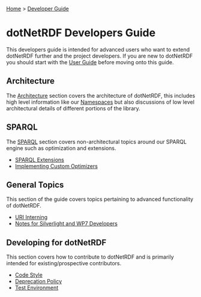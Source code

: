 [[Home]] > [[Developer Guide]]

= dotNetRDF Developers Guide =

This developers guide is intended for advanced users who want to extend dotNetRDF further and the project developers.  If you are new to dotNetRDF you should start with the [[User Guide]] before moving onto this guide.

== Architecture ==

The [[Architecture]] section covers the architecture of dotNetRDF, this includes high level information like our [[Namespaces]] but also discussions of low level architectural details of different portions of the library.

== SPARQL ==

The [[SPARQL]] section covers non-architectural topics around our SPARQL engine such as optimization and extensions.

* [[DeveloperGuide/SPARQL/SPARQL Extensions|SPARQL Extensions]]
* [[DeveloperGuide/SPARQL/Implementing Custom Optimizers|Implementing Custom Optimizers]]

== General Topics ==

This section of the guide covers topics pertaining to advanced functionality of dotNetRDF.

* [[DeveloperGuide/URI Interning|URI Interning]]
* [[DeveloperGuide/Notes for Silverlight and WP7 Developers|Notes for Silverlight and WP7 Developers]]

== Developing for dotNetRDF ==

This section covers how to contribute to dotNetRDF and is primarily intended for existing/prospective contributors.

* [[DeveloperGuide/Code Style|Code Style]]
* [[DeveloperGuide/Deprecation Policy|Deprecation Policy]]
* [[DeveloperGuide/Test Environment|Test Environment]]
